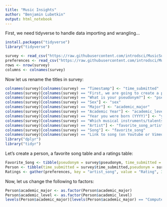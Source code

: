 ```yaml
---
title: "Music Insights"
author: "Benjamin Lubetkin"
output: html_notebook
---
```


First, we need tidyverse to handle data importing and wrangling...

```r
install.packages("tidyverse")
library("tidyverse")

survey <- read_csv("https://raw.githubusercontent.com/introdsci/MusicSurvey/master/music-survey.csv")
preferences <- read_csv("https://raw.githubusercontent.com/introdsci/MusicSurvey/master/preferences-survey.csv")
rows <- nrow(survey)
columns <- colnames(survey)
```
Now let us rename the titles in survey:
```r
colnames(survey)[colnames(survey) == "Timestamp"] <- "time_submitted"
colnames(survey)[colnames(survey) == "First, we are going to create a pseudonym for you to keep this survey anonymous (more or less). Which pseudonym generator would you prefer?"] <- "pseudonym_generator"
colnames(survey)[colnames(survey) == "What is your pseudonym?"] <- "pseudonym"
colnames(survey)[colnames(survey) == "Sex"] <- "sex"
colnames(survey)[colnames(survey) == "Major"] <- "academic_major"
colnames(survey)[colnames(survey) == "Academic Year"] <- "academic_level"
colnames(survey)[colnames(survey) == "Year you were born (YYYY)"] <- "year_born"
colnames(survey)[colnames(survey) == "Which musical instruments/talents do you play? (Select all that apply)"] <- "instrument_list"
colnames(survey)[colnames(survey) == "Artist"] <- "favorite_song_artist"
colnames(survey)[colnames(survey) == "Song"] <- "favorite_song"
colnames(survey)[colnames(survey) == "Link to song (on Youtube or Vimeo)"] <- "favorite_song_link"
library("dplyr")
library("tidyr")
```
Let's create a person, a favorite song table and a ratings table:
```r
Favorite_Song <- tibble(pseudonym = survey$pseudonym, time_submitted = survey$time_submitted, favorite_song_artist = survey$favorite_song_artist, favorite_song = survey$favorite_song, favorite_song_link = survey$favorite_song_link)
Person <- tibble(time_submitted = survey$time_submitted,pseudonym = survey$pseudonym, sex = survey$sex, academic_major =survey$academic_major, academic_level = survey$academic_level, year_born = survey$year_born, instrument_list = survey$instrument_list)
Ratings <- gather(preferences, key = "artist_song", value = "Rating", 3:45)
```
Now, let us change the following to factors:
```r
Person$academic_major <- as.factor(Person$academic_major)
Person$academic_level <- as.factor(Person$academic_level)
levels(Person$academic_major)[levels(Person$academic_major) == "Computer information systems"] <- "Computer Information Systems"
```